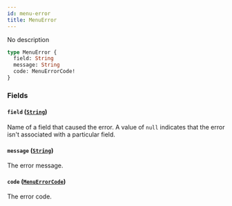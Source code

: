 ```yaml
---
id: menu-error
title: MenuError
---
```


No description

```graphql
type MenuError {
  field: String
  message: String
  code: MenuErrorCode!
}
```

### Fields

#### `field` ([`String`](../../../developer/api-reference/scalars/string))

Name of a field that caused the error. A value of `null` indicates that the error isn't associated with a particular field.

#### `message` ([`String`](../../../developer/api-reference/scalars/string))

The error message.

#### `code` ([`MenuErrorCode`](../../../developer/api-reference/enums/menu-error-code))

The error code.
